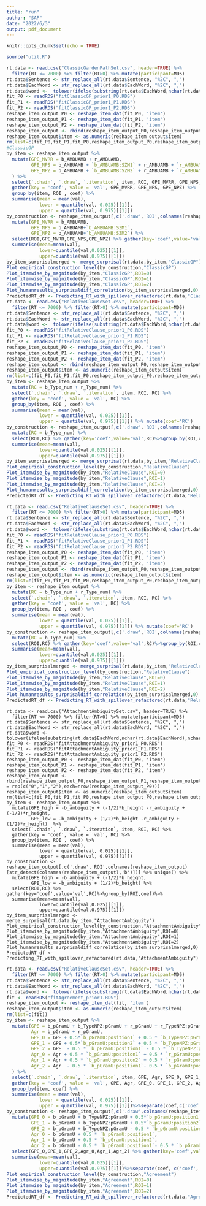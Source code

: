 ---
title: "run"
author: "SAP"
date: "2022/6/3"
output: pdf_document
---

```{r setup, include=FALSE}
knitr::opts_chunk$set(echo = TRUE)
```

```{r}
source("util.R")
```

```{r ClassicGP}
rt.data <- read.csv("ClassicGardenPathSet.csv", header=TRUE) %>%
  filter(RT <= 7000) %>% filter(RT>0) %>% mutate(participant=MD5)
rt.data$Sentence <- str_replace_all(rt.data$Sentence, "%2C", ",")
rt.data$EachWord <- str_replace_all(rt.data$EachWord, "%2C", ",")
rt.data$word <-  tolower(ifelse(substring(rt.data$EachWord,nchar(rt.data$EachWord),nchar(rt.data$EachWord))%in%c(".",","),substring(rt.data$EachWord,1,nchar(rt.data$EachWord)-1),rt.data$EachWord))
fit_P0 <- readRDS("fitClassicGP_prior1_P0.RDS")
fit_P1 <- readRDS("fitClassicGP_prior1_P1.RDS")
fit_P2 <- readRDS("fitClassicGP_prior1_P2.RDS")
reshape_item_output_P0 <- reshape_item_dat(fit_P0, 'item')
reshape_item_output_P1 <- reshape_item_dat(fit_P1, 'item')
reshape_item_output_P2 <- reshape_item_dat(fit_P2, 'item')
reshape_item_output <- rbind(reshape_item_output_P0,reshape_item_output_P1,reshape_item_output_P2)%>%mutate(ROI = rep(c("0","1","2"),each=nrow(reshape_item_output_P0)))
reshape_item_output$item <- as.numeric(reshape_item_output$item)
rm(list=c(fit_P0,fit_P1,fit_P0,reshape_item_output_P0,reshape_item_output_P1,reshape_item_output_P2))
#ClassicGP
by_item <- reshape_item_output %>%
  mutate(GPE_MVRR = b_AMBUAMB + r_AMBUAMB,
         GPE_NPS = b_AMBUAMB + `b_AMBUAMB:SZM1` + r_AMBUAMB + `r_AMBUAMB:SZM1`,
         GPE_NPZ = b_AMBUAMB + `b_AMBUAMB:SZM2` + r_AMBUAMB + `r_AMBUAMB:SZM2`
  ) %>%
  select(`.chain`, `.draw`, `.iteration`, item, ROI, GPE_MVRR, GPE_NPS, GPE_NPZ) %>%
  gather(key = 'coef', value = 'val', GPE_MVRR, GPE_NPS, GPE_NPZ) %>%
  group_by(item, ROI , coef) %>%
  summarise(mean = mean(val),
            lower = quantile(val, 0.025)[[1]],
            upper = quantile(val, 0.975)[[1]])
by_construction <- reshape_item_output[,c('.draw','ROI',colnames(reshape_item_output)[str_detect(colnames(reshape_item_output),'b')])] %>% unique() %>%
  mutate(GPE_MVRR = b_AMBUAMB,
         GPE_NPS = b_AMBUAMB+`b_AMBUAMB:SZM1`,
         GPE_NPZ = b_AMBUAMB+`b_AMBUAMB:SZM2`) %>%
  select(ROI,GPE_MVRR,GPE_NPS,GPE_NPZ) %>% gather(key='coef',value='val',GPE_MVRR, GPE_NPS, GPE_NPZ)%>%group_by(ROI,coef)%>%
  summarise(mean=mean(val),
            lower=quantile(val,0.025)[[1]],
            upper=quantile(val,0.975)[[1]])
by_item_surprisalmerged <- merge_surprisal(rt.data,by_item,"ClassicGP")
Plot_empirical_construction_level(by_construction,"ClassicGP")
Plot_itemwise_by_magnitude(by_item,"ClassicGP",ROI=0)
Plot_itemwise_by_magnitude(by_item,"ClassicGP",ROI=1)
Plot_itemwise_by_magnitude(by_item,"ClassicGP",ROI=2)
Plot_humanresults_surprisaldiff_correlation(by_item_surprisalmerged,0)
PredictedRT_df <- Predicting_RT_with_spillover_refactored(rt.data,"ClassicGP")
rt.data <- read.csv("RelativeClauseSet.csv", header=TRUE) %>%
  filter(RT <= 7000) %>% filter(RT>0) %>% mutate(participant=MD5)
rt.data$Sentence <- str_replace_all(rt.data$Sentence, "%2C", ",")
rt.data$EachWord <- str_replace_all(rt.data$EachWord, "%2C", ",")
rt.data$word <-  tolower(ifelse(substring(rt.data$EachWord,nchar(rt.data$EachWord),nchar(rt.data$EachWord))%in%c(".",","),substring(rt.data$EachWord,1,nchar(rt.data$EachWord)-1),rt.data$EachWord))
fit_P0 <- readRDS("fitRelativeClause_prior1_P0.RDS")
fit_P1 <- readRDS("fitRelativeClause_prior1_P1.RDS")
fit_P2 <- readRDS("fitRelativeClause_prior1_P2.RDS")
reshape_item_output_P0 <- reshape_item_dat(fit_P0, 'item')
reshape_item_output_P1 <- reshape_item_dat(fit_P1, 'item')
reshape_item_output_P2 <- reshape_item_dat(fit_P2, 'item')
reshape_item_output <- rbind(reshape_item_output_P0,reshape_item_output_P1,reshape_item_output_P2)%>%mutate(ROI = rep(c("0","1","2"),each=nrow(reshape_item_output_P0)))
reshape_item_output$item <- as.numeric(reshape_item_output$item)
rm(list=c(fit_P0,fit_P1,fit_P0,reshape_item_output_P0,reshape_item_output_P1,reshape_item_output_P2))
by_item <- reshape_item_output %>%
  mutate(RC = b_Type_num + r_Type_num) %>%
  select(`.chain`, `.draw`, `.iteration`, item, ROI, RC) %>%
  gather(key = 'coef', value = 'val', RC) %>%
  group_by(item, ROI , coef) %>%
  summarise(mean = mean(val),
            lower = quantile(val, 0.025)[[1]],
            upper = quantile(val, 0.975)[[1]]) %>% mutate(coef='RC')
by_construction <- reshape_item_output[,c('.draw','ROI',colnames(reshape_item_output)[str_detect(colnames(reshape_item_output),'b')])] %>% unique() %>%
  mutate(RC = b_Type_num) %>%
  select(ROI,RC) %>% gather(key='coef',value='val',RC)%>%group_by(ROI,coef)%>%
  summarise(mean=mean(val),
            lower=quantile(val,0.025)[[1]],
            upper=quantile(val,0.975)[[1]])
by_item_surprisalmerged <- merge_surprisal(rt.data,by_item,"RelativeClause")
Plot_empirical_construction_level(by_construction,"RelativeClause")
Plot_itemwise_by_magnitude(by_item,"RelativeClause",ROI=0)
Plot_itemwise_by_magnitude(by_item,"RelativeClause",ROI=1)
Plot_itemwise_by_magnitude(by_item,"RelativeClause",ROI=2)
Plot_humanresults_surprisaldiff_correlation(by_item_surprisalmerged,0)
PredictedRT_df <- Predicting_RT_with_spillover_refactored(rt.data,"RelativeClause")
```


```{r RelativeClause}
rt.data <- read.csv("RelativeClauseSet.csv", header=TRUE) %>%
  filter(RT <= 7000) %>% filter(RT>0) %>% mutate(participant=MD5)
rt.data$Sentence <- str_replace_all(rt.data$Sentence, "%2C", ",")
rt.data$EachWord <- str_replace_all(rt.data$EachWord, "%2C", ",")
rt.data$word <-  tolower(ifelse(substring(rt.data$EachWord,nchar(rt.data$EachWord),nchar(rt.data$EachWord))%in%c(".",","),substring(rt.data$EachWord,1,nchar(rt.data$EachWord)-1),rt.data$EachWord))
fit_P0 <- readRDS("fitRelativeClause_prior1_P0.RDS")
fit_P1 <- readRDS("fitRelativeClause_prior1_P1.RDS")
fit_P2 <- readRDS("fitRelativeClause_prior1_P2.RDS")
reshape_item_output_P0 <- reshape_item_dat(fit_P0, 'item')
reshape_item_output_P1 <- reshape_item_dat(fit_P1, 'item')
reshape_item_output_P2 <- reshape_item_dat(fit_P2, 'item')
reshape_item_output <- rbind(reshape_item_output_P0,reshape_item_output_P1,reshape_item_output_P2)%>%mutate(ROI = rep(c("0","1","2"),each=nrow(reshape_item_output_P0)))
reshape_item_output$item <- as.numeric(reshape_item_output$item)
rm(list=c(fit_P0,fit_P1,fit_P0,reshape_item_output_P0,reshape_item_output_P1,reshape_item_output_P2))
by_item <- reshape_item_output %>%
  mutate(RC = b_Type_num + r_Type_num) %>%
  select(`.chain`, `.draw`, `.iteration`, item, ROI, RC) %>%
  gather(key = 'coef', value = 'val', RC) %>%
  group_by(item, ROI , coef) %>%
  summarise(mean = mean(val),
            lower = quantile(val, 0.025)[[1]],
            upper = quantile(val, 0.975)[[1]]) %>% mutate(coef='RC')
by_construction <- reshape_item_output[,c('.draw','ROI',colnames(reshape_item_output)[str_detect(colnames(reshape_item_output),'b')])] %>% unique() %>%
  mutate(RC = b_Type_num) %>%
  select(ROI,RC) %>% gather(key='coef',value='val',RC)%>%group_by(ROI,coef)%>%
  summarise(mean=mean(val),
            lower=quantile(val,0.025)[[1]],
            upper=quantile(val,0.975)[[1]])
by_item_surprisalmerged <- merge_surprisal(rt.data,by_item,"RelativeClause")
Plot_empirical_construction_level(by_construction,"RelativeClause")
Plot_itemwise_by_magnitude(by_item,"RelativeClause",ROI=0)
Plot_itemwise_by_magnitude(by_item,"RelativeClause",ROI=1)
Plot_itemwise_by_magnitude(by_item,"RelativeClause",ROI=2)
Plot_humanresults_surprisaldiff_correlation(by_item_surprisalmerged,0)
PredictedRT_df <- Predicting_RT_with_spillover_refactored(rt.data,"RelativeClause")
```

```{AttachmentAmbiguity}
rt.data <- read.csv("AttachmentAmbiguitySet.csv", header=TRUE) %>%
  filter(RT <= 7000) %>% filter(RT>0) %>% mutate(participant=MD5)
rt.data$Sentence <- str_replace_all(rt.data$Sentence, "%2C", ",")
rt.data$EachWord <- str_replace_all(rt.data$EachWord, "%2C", ",")
rt.data$word <-  tolower(ifelse(substring(rt.data$EachWord,nchar(rt.data$EachWord),nchar(rt.data$EachWord))%in%c(".",","),substring(rt.data$EachWord,1,nchar(rt.data$EachWord)-1),rt.data$EachWord))
fit_P0 <- readRDS("fitAttachmentAmbiguity_prior1_P0.RDS")
fit_P1 <- readRDS("fitAttachmentAmbiguity_prior1_P1.RDS")
fit_P2 <- readRDS("fitAttachmentAmbiguity_prior1_P2.RDS")
reshape_item_output_P0 <- reshape_item_dat(fit_P0, 'item')
reshape_item_output_P1 <- reshape_item_dat(fit_P1, 'item')
reshape_item_output_P2 <- reshape_item_dat(fit_P2, 'item')
reshape_item_output <- rbind(reshape_item_output_P0,reshape_item_output_P1,reshape_item_output_P2)%>%mutate(ROI = rep(c("0","1","2"),each=nrow(reshape_item_output_P0)))
reshape_item_output$item <- as.numeric(reshape_item_output$item)
rm(list=c(fit_P0,fit_P1,fit_P0,reshape_item_output_P0,reshape_item_output_P1,reshape_item_output_P2))
by_item <- reshape_item_output %>%
  mutate(GPE_high = -b_ambiguity + (-1/2)*b_height -r_ambiguity + (-1/2)*r_height,
         GPE_low = -b_ambiguity + (1/2)*b_height -r_ambiguity + (1/2)*r_height)  %>%
  select(`.chain`, `.draw`, `.iteration`, item, ROI, RC) %>%
  gather(key = 'coef', value = 'val', RC) %>%
  group_by(item, ROI , coef) %>%
  summarise(mean = mean(val),
            lower = quantile(val, 0.025)[[1]],
            upper = quantile(val, 0.975)[[1]])
by_construction <- reshape_item_output[,c('.draw','ROI',colnames(reshape_item_output)[str_detect(colnames(reshape_item_output),'b')])] %>% unique() %>%
  mutate(GPE_high = -b_ambiguity + (-1/2)*b_height,
         GPE_low = -b_ambiguity + (1/2)*b_height) %>%
  select(ROI,RC) %>% gather(key='coef',value='val',RC)%>%group_by(ROI,coef)%>%
  summarise(mean=mean(val),
            lower=quantile(val,0.025)[[1]],
            upper=quantile(val,0.975)[[1]])
by_item_surprisalmerged <- merge_surprisal(rt.data,by_item,"AttachmentAmbiguity")
Plot_empirical_construction_level(by_construction,"AttachmentAmbiguity")
Plot_itemwise_by_magnitude(by_item,"AttachmentAmbiguity",ROI=0)
Plot_itemwise_by_magnitude(by_item,"AttachmentAmbiguity",ROI=1)
Plot_itemwise_by_magnitude(by_item,"AttachmentAmbiguity",ROI=2)
Plot_humanresults_surprisaldiff_correlation(by_item_surprisalmerged,0)
PredictedRT_df <- Predicting_RT_with_spillover_refactored(rt.data,"AttachmentAmbiguity")
```

```{r Agreement}
rt.data <- read.csv("RelativeClauseSet.csv", header=TRUE) %>%
  filter(RT <= 7000) %>% filter(RT>0) %>% mutate(participant=MD5)
rt.data$Sentence <- str_replace_all(rt.data$Sentence, "%2C", ",")
rt.data$EachWord <- str_replace_all(rt.data$EachWord, "%2C", ",")
rt.data$word <-  tolower(ifelse(substring(rt.data$EachWord,nchar(rt.data$EachWord),nchar(rt.data$EachWord))%in%c(".",","),substring(rt.data$EachWord,1,nchar(rt.data$EachWord)-1),rt.data$EachWord))
fit <- readRDS("fitAgreement_prior1.RDS")
reshape_item_output <- reshape_item_dat(fit, 'item')
reshape_item_output$item <- as.numeric(reshape_item_output$item)
rm(list=c(fit))
by_item <- reshape_item_output %>%
  mutate(GPE = b_pGramU + b_TypeNPZ:pGramU + r_pGramU + r_TypeNPZ:pGramU,
         Agr = b_pGramU + r_pGramU,
         GPE_0 = GPE + 0.5*`b_pGramU:position1` + 0.5 * `b_TypeNPZ:pGramU:position1` + 0.5*`r_pGramU:position1` + 0.5*`r_TypeNPZ:pGramU:position1`,
         GPE_1 = GPE + 0.5*`b_pGramU:position2` + 0.5 * `b_TypeNPZ:pGramU:position2` + 0.5*`r_pGramU:position2` + 0.5*`r_TypeNPZ:pGramU:position2`,
         GPE_2 = GPE  - 0.5 * `b_pGramU:position1` - 0.5 * `b_TypeNPZ:pGramU:position1` -  0.5 * `b_pGramU:position2` - 0.5 * `b_TypeNPZ:pGramU:position2`- 0.5 * `r_pGramU:position1` - 0.5 * `r_TypeNPZ:pGramU:position1` -  0.5 * `r_pGramU:position2` - 0.5 * `r_TypeNPZ:pGramU:position2`,
         Agr_0 = Agr + 0.5 * `b_pGramU:position1` + 0.5 * `r_pGramU:position1`,
         Agr_1 = Agr + 0.5 * `b_pGramU:position2` + 0.5 * `r_pGramU:position2`,
         Agr_2 = Agr  - 0.5 * `b_pGramU:position1`- 0.5 * `b_pGramU:position2` - 0.5 * `r_pGramU:position1`- 0.5 * `r_pGramU:position2`
  ) %>%
  select(`.chain`, `.draw`, `.iteration`, item, GPE, Agr, GPE_0, GPE_1, GPE_2, Agr_0, Agr_1, Agr_2) %>%
  gather(key = 'coef', value = 'val', GPE, Agr, GPE_0, GPE_1, GPE_2, Agr_0, Agr_1, Agr_2) %>%
  group_by(item, coef) %>%
  summarise(mean = mean(val),
            lower = quantile(val, 0.025)[[1]],
            upper = quantile(val, 0.975)[[1]])%>%separate(coef,c('coef','ROI'),sep='_')
by_construction <- reshape_item_output[,c('.draw',colnames(reshape_item_output)[str_detect(colnames(reshape_item_output),'b')])] %>% unique() %>%
  mutate(GPE_0 = b_pGramU + b_TypeNPZ:pGramU + 0.5*`b_pGramU:position1` + 0.5 * `b_TypeNPZ:pGramU:position1`,
         GPE_1 = b_pGramU + b_TypeNPZ:pGramU + 0.5*`b_pGramU:position2` + 0.5 * `b_TypeNPZ:pGramU:position2` ,
         GPE_2 = b_pGramU + b_TypeNPZ:pGramU - 0.5 * `b_pGramU:position1` - 0.5 * `b_TypeNPZ:pGramU:position1` -  0.5 * `b_pGramU:position2` - 0.5 * `b_TypeNPZ:pGramU:position2`,
         Agr_0 = b_pGramU + 0.5 * `b_pGramU:position1`,
         Agr_1 = b_pGramU + 0.5 * `b_pGramU:position2`,
         Agr_2 = b_pGramU - 0.5 * `b_pGramU:position1`- 0.5 * `b_pGramU:position2`) %>%
  select(GPE_0,GPE_1,GPE_2,Agr_0,Agr_1,Agr_2) %>% gather(key='coef',value='val')%>%group_by(coef)%>%
  summarise(mean=mean(val),
            lower=quantile(val,0.025)[[1]],
            upper=quantile(val,0.975)[[1]])%>%separate(coef, c('coef', 'ROI'), sep= '_')
Plot_empirical_construction_level(by_construction,"Agreement")
Plot_itemwise_by_magnitude(by_item,"Agreement",ROI=0)
Plot_itemwise_by_magnitude(by_item,"Agreement",ROI=1)
Plot_itemwise_by_magnitude(by_item,"Agreement",ROI=2)
PredictedRT_df <- Predicting_RT_with_spillover_refactored(rt.data,"Agreement")
```